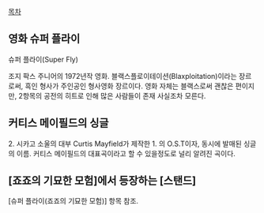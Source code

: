 [[목차]]
== 영화 슈퍼 플라이 ==
슈퍼 플라이(Super Fly)

조지 팍스 주니어의 1972년작 영화. 블랙스플로이테이션(Blaxploitation)이라는 장르로써, 흑인 형사가 주인공인 형사영화 장르이다. 영화 자체는 블랙스로써 괜찮은 편이지만, 2항목의 공전의 히트로 인해 많은 사람들이 존재 사실조차 모른다.

== 커티스 메이필드의 싱글 ==
2. 시카고 소울의 대부 Curtis Mayfield가 제작한 1. 의 O.S.T이자, 동시에 발매된 싱글의 이름. 커티스 메이필드의 대표곡이라고 할 수 있을정도로 널리 알려진 곡이다. 

== [죠죠의 기묘한 모험]에서 등장하는 [스탠드] ==
[슈퍼 플라이(죠죠의 기묘한 모험)] 항목 참조.
